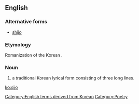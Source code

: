 ==English==

===Alternative forms===
*[[shijo]]

===Etymology===
Romanization of the Korean {{Kore|[[시조]]}}.

===Noun===
{{en-noun}}
{{wikipedia}}
# a traditional Korean lyrical form consisting of three long lines.

[[Category:English terms derived from Korean]]
[[Category:Poetry]]

[[ko:sijo]]